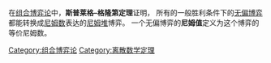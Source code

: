在[[组合博弈论|组合博弈论]]中，'''斯普莱格–格隆第定理'''证明， 所有的一般胜利条件下的[[无偏博弈|无偏博弈]]都能转换成[[尼姆数|尼姆数]]表达的[[尼姆堆|尼姆堆]]博弈。
一个无偏博弈的'''尼姆值'''定义为这个博弈的等价尼姆数。

{{博弈论}}
[[Category:组合博弈论|Category:组合博弈论]]
[[Category:离散数学定理|Category:离散数学定理]]